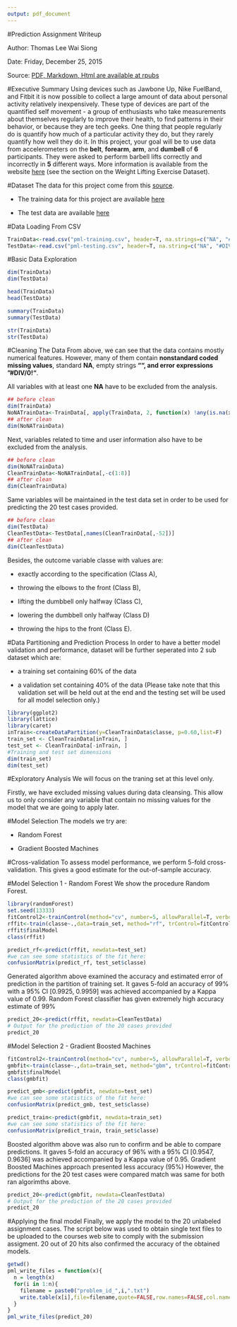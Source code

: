 ```yaml
---
output: pdf_document
---
```

#Prediction Assignment Writeup

Author: Thomas Lee Wai Siong

Date: Friday, December 25, 2015

Source: [PDF, Markdown, Html are available at rpubs](http://rpubs.com/flyingfox22/PracticalMachineLearning)

#Executive Summary
Using devices such as Jawbone Up, Nike FuelBand, and Fitbit it is now possible to collect a large amount of data about personal activity relatively inexpensively. These type of devices are part of the quantified self movement - a group of enthusiasts who take measurements about themselves regularly to improve their health, to find patterns in their behavior, or because they are tech geeks. One thing that people regularly do is quantify how much of a particular activity they do, but they rarely quantify how well they do it. In this project, your goal will be to use data from accelerometers on the **belt**, **forearm**, **arm**, and **dumbell** of **6** participants. They were asked to perform barbell lifts correctly and incorrectly in **5** different ways. More information is available from the website [here](http://groupware.les.inf.puc-rio.br/har) (see the section on the Weight Lifting Exercise Dataset). 

#Dataset
The data for this project come from this [source](http://groupware.les.inf.puc-rio.br/har).

* The training data for this project are available [here](https://d396qusza40orc.cloudfront.net/predmachlearn/pml-training.csv)

* The test data are available [here](https://d396qusza40orc.cloudfront.net/predmachlearn/pml-testing.csv)

#Data Loading From CSV
```r
TrainData<-read.csv("pml-training.csv", header=T, na.strings=c("NA", "#DIV/0!"))
TestData<-read.csv("pml-testing.csv", header=T, na.string=c("NA", "#DIV/0!"))
```

#Basic Data Exploration
```r
dim(TrainData)
dim(TestData)

head(TrainData)
head(TestData)

summary(TrainData)
summary(TestData)

str(TrainData)
str(TestData)
```

#Cleaning The Data
From above, we can see that the data contains mostly numerical features. However, many of them contain **nonstandard coded missing values**, standard **NA**, empty strings **""**, and error expressions **"#DIV/0!"**.

All variables with at least one **NA** have to be excluded from the analysis.

```r
## before clean
dim(TrainData)
NoNATrainData<-TrainData[, apply(TrainData, 2, function(x) !any(is.na(x)))] 
## after clean
dim(NoNATrainData)
```

Next, variables related to time and user information also have to be excluded from the analysis.
```r
## before clean
dim(NoNATrainData)
CleanTrainData<-NoNATrainData[,-c(1:8)]
## after clean
dim(CleanTrainData)
```

Same variables will be maintained in the test data set in order to be used for predicting the 20 test cases provided.
```r
## before clean
dim(TestData)
CleanTestData<-TestData[,names(CleanTrainData[,-52])]
## after clean
dim(CleanTestData)
```

Besides, the outcome variable classe with values are:

* exactly according to the specification (Class A), 

* throwing the elbows to the front (Class B), 

* lifting the dumbbell only halfway (Class C), 

* lowering the dumbbell only halfway (Class D) 

* throwing the hips to the front (Class E).

#Data Partitioning and Prediction Process
In order to have a better model validation and performance, dataset will be further seperated into 2 sub dataset which are:

* a training set containing 60% of the data 

* a validation set containing 40% of the data (Please take note that this validation set will be held out at the end and the testing set will be used for all model selection only.)

```r
library(ggplot2)
library(lattice)
library(caret)
inTrain<-createDataPartition(y=CleanTrainData$classe, p=0.60,list=F)
train_set <- CleanTrainData[inTrain, ]
test_set <- CleanTrainData[-inTrain, ]
#Training and test set dimensions
dim(train_set)
dim(test_set)
```

#Exploratory Analysis
We will focus on the traning set at this level only.

Firstly, we have excluded missing values during data cleansing. This allow us to only consider any variable that contain no missing values for the model that we are going to apply later.

#Model Selection
The models we try are:

* Random Forest

* Gradient Boosted Machines

#Cross-validation
To assess model performance, we perform 5-fold cross-validation. This gives a good estimate for the out-of-sample accuracy.

#Model Selection 1 - Random Forest
We show the procedure Random Forest.

```r
library(randomForest)
set.seed(13333)
fitControl2<-trainControl(method="cv", number=5, allowParallel=T, verbose=T)
rffit<-train(classe~.,data=train_set, method="rf", trControl=fitControl2, verbose=F)
rffit$finalModel
class(rffit)

predict_rf<-predict(rffit, newdata=test_set)
#we can see some statistics of the fit here:
confusionMatrix(predict_rf, test_set$classe)
```

Generated algorithm above examined the accuracy and estimated error of prediction in the partition of training set. 
It gaves 5-fold an accuracy of 99% with a 95% CI [0.9925, 0.9959] was achieved accompanied by a Kappa value of 0.99.
Random Forest classifier has given extremely high accuracy estimate of 99%

```r
predict_20<-predict(rffit, newdata=CleanTestData)
# Output for the prediction of the 20 cases provided
predict_20
```

#Model Selection 2 - Gradient Boosted Machines
```r
fitControl2<-trainControl(method="cv", number=5, allowParallel=T, verbose=T)
gmbfit<-train(classe~.,data=train_set, method="gbm", trControl=fitControl2, verbose=F)
gmbfit$finalModel
class(gmbfit)

predict_gmb<-predict(gmbfit, newdata=test_set)
#we can see some statistics of the fit here:
confusionMatrix(predict_gmb, test_set$classe)

predict_train<-predict(gmbfit, newdata=train_set)
#we can see some statistics of the fit here:
confusionMatrix(predict_train, train_set$classe)
```

Boosted algorithm above was also run to confirm and be able to compare predictions.
It gaves 5-fold an accuracy of 96% with a 95% CI [0.9547, 0.9636] was achieved accompanied by a Kappa value of 0.95.
Gradient Boosted Machines approach presented less accuracy (95%)
However, the predictions for the 20 test cases were compared match was same for both ran algorimths above.

```r
predict_20<-predict(gmbfit, newdata=CleanTestData)
# Output for the prediction of the 20 cases provided
predict_20
```

#Applying the final model
Finally, we apply the model to the 20 unlabeled assignment cases. The script below was used to obtain single text files to be uploaded to the courses web site to comply with the submission assigment. 20 out of 20 hits also confirmed the accuracy of the obtained models.

```r
getwd()
pml_write_files = function(x){
  n = length(x)
  for(i in 1:n){
    filename = paste0("problem_id_",i,".txt")
    write.table(x[i],file=filename,quote=FALSE,row.names=FALSE,col.names=FALSE)
  }
}
pml_write_files(predict_20)
```

